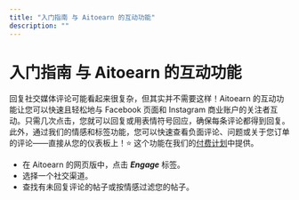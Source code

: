 ```yaml
---
title: "入门指南 与 Aitoearn 的互动功能"
description: ""
---
```


# 入门指南 与 Aitoearn 的互动功能

回复社交媒体评论可能看起来很复杂，但其实并不需要这样！Aitoearn 的互动功能让您可以快速且轻松地与 Facebook 页面和 Instagram 商业账户的关注者互动。只需几次点击，您就可以回复或用表情符号回应，确保每条评论都得到回复。此外，通过我们的情感和标签功能，您可以快速查看负面评论、问题或关于您订单的评论——直接从您的仪表板上！⭐️ 这个功能在我们的[付费计划](https://aitoearn.com/定价)中提供。

- 在 Aitoearn 的网页版中，点击 ***Engage*** 标签。
- 选择一个社交渠道。
- 查找有未回复评论的帖子或按情感过滤您的帖子。

